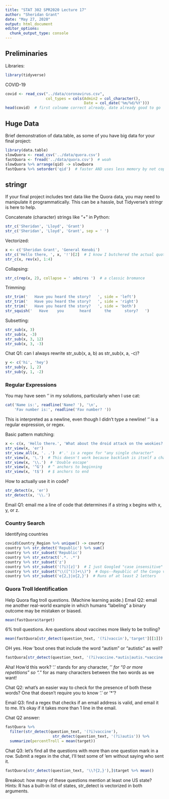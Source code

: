 ```yaml
---
title: "STAT 302 SPR2020 Lecture 17"
author: "Sheridan Grant"
date: "May 27, 2020"
output: html_document
editor_options: 
  chunk_output_type: console
---
```


## Preliminaries

Libraries:
```r
library(tidyverse)
```

COVID-19
```r
covid <- read_csv("../data/coronavirus.csv",
                  col_types = cols(Admin2 = col_character(),
                                   Date = col_date('%m/%d/%Y')))
head(covid)  # first colname correct already, date already good to go
```


## Huge Data

Brief demonstration of data.table, as some of you have big data for your final project:
```r
library(data.table)
slowQuora <- read_csv('../data/quora.csv')
fastQuora <- fread('../data/quora.csv')  # woah
slowQuora %>% arrange(qid) -> slowQuora
fastQuora %>% setorder('qid')  # faster AND uses less memory by not copying
```

## stringr

If your final project includes text data like the Quora data, you may need to manipulate it programmatically. This can be a hassle, but Tidyverse's stringr is here to help.

Concatenate (character) strings like "+" in Python:
```r
str_c('Sheridan', 'Lloyd', 'Grant')
str_c('Sheridan', 'Lloyd', 'Grant', sep = ' ')
```

Vectorized:
```r
x <- c('Sheridan Grant', 'General Kenobi')
str_c('Hello there, ', x, '!')[2]  # I know I butchered the actual quote don't @ me
str_c(x, rev(x), 1:4)
```

Collapsing:
```r
str_c(rep(x, 2), collapse = ' admires ')  # a classic bromance
```

Trimming:
```r
str_trim('   Have you heard the story?   ', side = 'left')
str_trim('   Have you heard the story?   ', side = 'right')
str_trim('   Have you heard the story?   ', side = 'both')
str_squish('   Have    you       heard      the      story?   ')
```

Subsetting:
```r
str_sub(x, 3)
str_sub(x, -3)
str_sub(x, 3, 12)
str_sub(x, 3, -3)
```

Chat Q1: can I always rewrite str_sub(x, a, b) as str_sub(x, a, -c)?
```r
y <- c('hi', 'hey')
str_sub(y, 1, 2)
str_sub(y, 1, -2)
```

### Regular Expressions

You may have seen '\n' in my solutions, particularly when I use cat:
```r
cat('Name is:', readline('Name? '), '\n',
    'Fav number is:', readline('Fav number? '))
```

This is interpreted as a newline, even though I didn't type a newline! '\n' is a regular expression, or regex.

Basic pattern matching:
```r
x <- c(x, 'Hello there.', 'What about the droid attack on the wookies?')
str_view(x, 'er')
str_view_all(x, '. .')  #'.' is a regex for "any single character"
str_view(x, '\.')  # This doesn't work because backlash is itself a character
str_view(x, '\\.')  # 'Double escape'
str_view(x, '^G')  # ^ anchors to beginning
str_view(x, 't$')  # $ anchors to end
```

How to actually use it in code?
```r
str_detect(x, 'er')
str_detect(x, '\\.')
```

Email Q1: email me a line of code that determines if a string x begins with x, y, or z.

### Country Search

Identifying countries
```r
covid$Country_Region %>% unique() -> country
country %>% str_detect('Republic') %>% sum()
country %>% str_subset('Republic')
country %>% str_extract('.*. .*')
country %>% str_subset('z')
country %>% str_subset('(?i)[z]')  # I just Googled "case insensitive"
country %>% str_subset("\\([^()]+\\)")  # Oops--Republic of the Congo vs. DRC
country %>% str_subset('e{2,}|o{2,}')  # Runs of at least 2 letters
```

### Quora Troll Identification

Help Quora flag troll questions. (Machine learning aside.)
Email Q2: email me another real-world example in which humans "labeling" a binary outcome may be mistaken or biased.
```r
mean(fastQuora$target)
```

6% troll questions. Are questions about vaccines more likely to be trolling?

```r
mean(fastQuora[str_detect(question_text, '(?i)vaccin'),'target'][[1]])
```

OH yes. How 'bout ones that include the word "autism" or "autistic" as well?

```r
fastQuora[str_detect(question_text, '(?i)vaccine.*autis|autis.*vaccine'),]$target %>% mean()
```

Aha! How'd this work? '.' stands for any character, '*' for "0 or more repetitions" so ".*" for as many characters between the two words as we want!

Chat Q2: what's an easier way to check for the presence of both these words? One that doesn't require you to know '.' or '*'?

Email Q3: find a regex that checks if an email address is valid, and email it to me. It's okay if it takes more than 1 line in the email.

Chat Q2 answer:
```r
fastQuora %>% 
  filter(str_detect(question_text, '(?i)vaccine'),
                     str_detect(question_text, '(?i)autis')) %>%
  summarize(percentTroll = mean(target))
```

Chat Q3: let's find all the questions with more than one question mark in a row. Submit a regex in the chat, I'll test some of 'em without saying who sent it.

```r
fastQuora[str_detect(question_text, '\\?{2,}'),]$target %>% mean()
```

Breakout: how many of these questions mention at least one US state? Hints: R has a built-in list of states, str_detect is vectorized in both arguments.